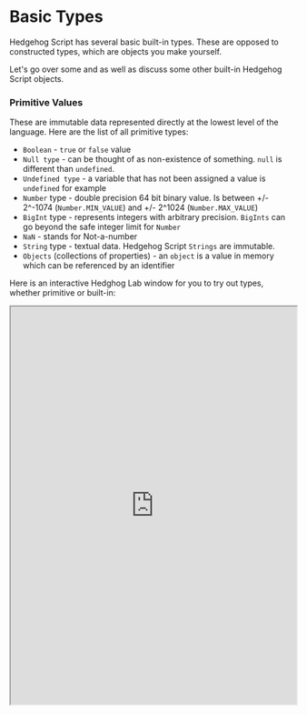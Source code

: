 

# Basic Types

Hedgehog Script has several basic built-in types. These are opposed to constructed types, which are objects you make yourself.

Let's go over some and as well as discuss some other built-in Hedgehog Script objects.

### Primitive Values

These are immutable data represented directly at the lowest level of the language. Here are the list of all primitive types:


- `Boolean` - `true` or `false` value 
- `Null type` - can be thought of as non-existence of something. `null` is different than `undefined`.  
- `Undefined type` - a variable that has not been assigned a value is `undefined` for example  
- `Number` type - double precision 64 bit binary value. Is between +/- 2^-1074 (`Number.MIN_VALUE`) and +/- 2^1024 (`Number.MAX_VALUE`) 
- `BigInt` type - represents integers with arbitrary precision. `BigInts` can go beyond the safe integer limit for `Number` 
- `NaN` - stands for Not-a-number  
- `String` type - textual data. Hedgehog Script `Strings` are immutable.
- `Objects` (collections of properties) - an `object` is a value in memory which can be referenced by an identifier 


Here is an interactive Hedghog Lab window for you to try out types, whether primitive or built-in:

  <iframe
    src="https://hlab.app/s/docs/basictypes_hbook"
    width="100%"
    height="700px"/>

:::info
The `${}` in Hedgehog Script is a placeholder for an expression/variable/operation/etc.

That said placeholder is executed at runtime - its output passed as a string.
:::

Another example of more primitive types is as follows:

  <iframe
    src="https://hlab.app/s/docs/basictypes1_hbook"
    width="100%"
    height="600px"/>


:::tip

There are many, many built-in objects available in Hedgehog Script. 

Visit [Reference](/hedgehog-docs/Hedgehog-Script/Reference/Reference.mdx) to learn about them.
:::


